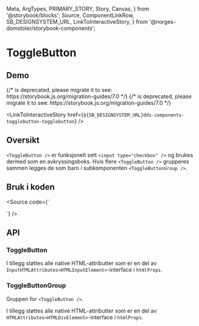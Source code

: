   Meta,
  ArgTypes,
  PRIMARY_STORY,
  Story,
  Canvas,
} from '@storybook/blocks';
  Source,
  ComponentLinkRow,
  SB_DESIGNSYSTEM_URL,
  LinkToInteractiveStory,
} from '@norges-domstoler/storybook-components';

<Meta of={ToggleButtonStories} />

# ToggleButton

<ComponentLinkRow
  docsHref="https://design.domstol.no/987b33f71/p/93162b-togglebutton/b/5004f4"
  figmaHref="https://www.figma.com/file/ewqSDmkgqDQ5PyOsRp4V5b/?node-id=6990%3A142094"
  githubHref="https://github.com/domstolene/designsystem/tree/main/packages/components/src/components/ToggleButton"
/>

## Demo

<Canvas>
  {/* <Story id="dds-components-togglebutton-togglebutton--default" /> is deprecated, please migrate it to <Story of={referenceToStory} /> see: https://storybook.js.org/migration-guides/7.0 */}

  <Story id="dds-components-togglebutton-togglebutton--default" />
</Canvas>

<Canvas>
  {/* <Story id="dds-components-togglebutton-togglebuttongroup--default" /> is deprecated, please migrate it to <Story of={referenceToStory} /> see: https://storybook.js.org/migration-guides/7.0 */}

  <Story id="dds-components-togglebutton-togglebuttongroup--default" />
</Canvas>

<LinkToInteractiveStory
  href={`${SB_DESIGNSYSTEM_URL}dds-components-togglebutton-togglebutton`}
/>

## Oversikt

`<ToggleButton />` er funksjonelt sett `<input type="checkbox" />` og brukes dermed som en avkryssingsboks. Hvis flere `<ToggleButton />` grupperes sammen legges de som barn i subkomponenten `<ToggleButtonGroup />`.

## Bruk i koden

<Source
  code={`

<ToggleButton text="Tekst" />

<ToggleButtonGroup>
  <ToggleButton text="Tekst" />
  <ToggleButton text="Tekst" />
</ToggleButtonGroup>
`} />

## API

### ToggleButton

<ArgTypes story={PRIMARY_STORY} />

I tillegg støttes alle native HTML-attributter som er en del av `InputHTMLAttributes<HTMLInputElement>`-interface i `htmlProps`.

### ToggleButtonGroup

Gruppen for `<ToggleButton />`.

<ArgTypes of={ToggleButtonGroup} />

I tillegg støttes alle native HTML-attributter som er en del av `HTMLAttributes<HTMLDivElement>`-interface i `htmlProps`.
